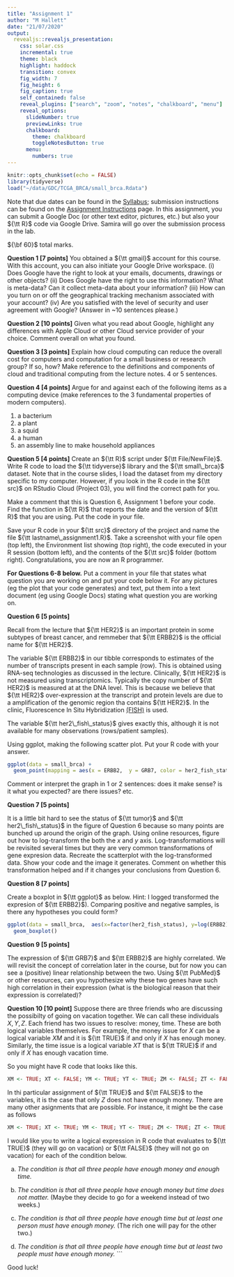 ```yaml
---
title: "Assignment 1"
author: "M Hallett"
date: "21/07/2020"
output: 
  revealjs::revealjs_presentation:
    css: solar.css
    incremental: true
    theme: black
    highlight: haddock
    transition: convex
    fig_width: 7
    fig_height: 6
    fig_caption: true
    self_contained: false
    reveal_plugins: ["search", "zoom", "notes", "chalkboard", "menu"]
    reveal_options:
      slideNumber: true
      previewLinks: true
      chalkboard: 
        theme: chalkboard
        toggleNotesButton: true
      menu:
        numbers: true
---
```


```r
knitr::opts_chunk$set(echo = FALSE)
library(tidyverse)
load("~/data/GDC/TCGA_BRCA/small_brca.Rdata")  
```

Note that due dates can be found in the [Syllabus](/Syllabus); submission instructions can be found on the [Assignment Instructions](/Assignments) page. In this assignment, you can submit a Google Doc (or other text editor, pictures, etc.) but also your ${\tt R}$ code via Google Drive. 
Samira will go over the submission process in the lab. 

${\bf 60}$ total marks.

__Question 1 [7 points]__ You obtained a ${\tt gmail}$ account for this course. With this account, you can also initiate your Google Drive workspace. (i) Does Google have the right to look at your emails, documents, drawings or other objects? (ii) Does Google have the right to use this information? What is meta-data? Can it collect meta-data about your information? (iii) How can you turn on or off the geographical tracking mechanism associated with your account? (iv) Are you satisfied with the level of security and user agreement with Google? (Answer in ~10 sentences please.)

__Question 2 [10 points]__ Given what you read about Google, highlight any differences with Apple Cloud or other Cloud service provider of your choice. Comment overall on what you found.


__Question 3 [3 points]__ Explain how cloud computing can reduce the overall cost for computers and computation for a small business or research group? If so, how? Make reference to the definitions and components of cloud and traditional computing from the lecture notes. 4 or 5 sentences.


__Question 4 [4 points]__ Argue for and against each of the following items as a computing device (make references to the 3 fundamental properties of modern computers).

1. a bacterium
2. a plant
3. a squid
4. a human
5. an assembly line to make household appliances

__Question 5 [4 points]__
Create an ${\tt R}$ script under ${\tt File/NewFile}$. 
Write  R code to load the ${\tt tidyverse}$ library and the ${\tt small\_brca}$ dataset.
Note that in the course slides, I load the dataset from my directory specific to my computer.
However, if you look in the R code in the ${\tt src}$ on RStudio Cloud (Project 03), you will find the correct path for you.  

Make a comment that this is Question 6, Assignment 1 before your code. Find the function in ${\tt R}$ that reports the date and the version of ${\tt R}$ that you are using. Put the code in your file.

Save your R code in your ${\tt src}$ directory of the project and name the file ${\tt lastname\_assignment1.R}$. Take a screenshot with your file open (top left), the Environment list showing (top right), the code executed in your R session (bottom left), and the contents of the ${\tt src}$ folder (bottom right). Congratulations, you are now an R programmer.

__For Questions 6-8 below.__ Put a comment in your file that states what question you are working on and put your code below it. For any pictures (eg the plot that your code generates) and text, put them into a text document (eg using Google Docs) stating what question you are working on. 

__Question 6 [5 points]__

Recall from the lecture that ${\tt HER2}$ is an important protein in some subtypes of breast cancer, and remmeber that ${\tt ERBB2}$ is the official name for ${\tt HER2}$.

The variable ${\tt ERBB2}$ in our tibble corresponds to estimates of the number of transcripts present in each sample (row). This is obtained using RNA-seq technologies as discussed in the lecture. 
Clinically, ${\tt HER2}$ is not measured using transcriptomics. Typically the
copy number of ${\tt HER2}$ is measured at at the DNA level. This is because we believe that 
 ${\tt HER2}$ over-expression at the transcript and protein levels are due to a  amplification of  the genomic region tha contains ${\tt HER2}$. In the clinic, Fluorescence In Situ Hybridization [(FISH)](https://www.genome.gov/about-genomics/fact-sheets/Fluorescence-In-Situ-Hybridization) is used.
 
 The variable ${\tt her2\_fish\_status}$ gives exactly this, although it is not available for many observations (rows/patient samples).


Using ggplot, making the following scatter plot. Put your R code with your answer.

```r
ggplot(data = small_brca) + 
  geom_point(mapping = aes(x = ERBB2,  y = GRB7, color = her2_fish_status, shape=tumor), size = 2) 
```
Comment or interpret the graph in 1 or 2 sentences: does it make sense? is it what you expected? are there issues? etc.

__Question 7 [5 points]__

It is a little bit hard to see the status of ${\tt tumor}$ and  ${\tt her2\_fish\_status}$ in the figure of Question 6 because so many points are bunched up around the origin of the graph.
Using online resources, figure out how to log-transform the both the $x$ and $y$ axis. Log-transformations will be revisited several times but they are very common transformations of gene expresion data. Recreate the scatterplot with the log-transformed data. Show your code and the image it generates. Comment on whether this transformation helped and if it changes your conclusions from Question 6.


__Question 8 [7 points]__ 

Create a boxplot in ${\tt ggplot}$  as below. Hint: I logged transformed the expresion of ${\tt ERBB2}$). Comparing positive and negative samples, is there any hypotheses you could form?

```r
ggplot(data = small_brca,  aes(x=factor(her2_fish_status), y=log(ERBB2), fill=tumor))  + 
  geom_boxplot()
```
  
__Question 9 [5 points]__

The expression of ${\tt GRB7}$ and ${\tt ERBB2}$ are highly correlated. We will revisit the concept of correlation later in the course, but for now you can see a (positive) linear relationship between the two. Using ${\tt PubMed}$ or other resources, can you hypothesize why these two genes have such high correlation in their expression (what is the biological reason that their expression is correlated)?



__Question 10 [10 point]__
Suppose there are three friends who are discussing the possibilty of going on
vacation together.
We can call these individuals $X, Y, Z$.
Each friend has two issues to resolve: money, time. These are both logical variables themselves.
For example, the money issue for $X$ can be a logical variable $XM$ and it is ${\tt TRUE}$ if and only if $X$ has enough money. 
Similarly, the time issue is a logical variable $XT$ that is ${\tt TRUE}$ if and only if $X$ has enough vacation time.

So you might have R code that looks like this. 

```r
XM <- TRUE; XT <- FALSE; YM <- TRUE; YT <- TRUE; ZM <- FALSE; ZT <- FALSE
```
In thi particular assignment of ${\tt TRUE}$ and ${\tt FALSE}$ to the variables, it is the case that only $Z$ does not have enough money. There are many other asignments that are possible. For instance, it might be the case as follows


```r
XM <- TRUE; XT <- TRUE; YM <- TRUE; YT <- TRUE; ZM <- TRUE; ZT <- TRUE
```

I would like you to write a logical expression in R code that evaluates to ${\tt TRUE}$ (they will go on vacation) or ${\tt FALSE}$ (they will not go on vacation) for each of the condition below.

(a) _The condition is that all three people have enough money and enough time._

(b) _The condition is that all three people have enough money but time does not matter._  (Maybe they decide to go for a weekend instead of two weeks.)

(c) _The condition is that all three people have enough time but at least one  person must have enough money._ (The rich one will pay for the other two.)

(d) _The condition is that all three people have enough time but at least two  people must have enough money._
```


Good luck!

